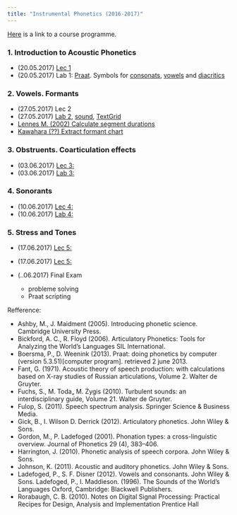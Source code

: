 ```yaml
---
title: "Instrumental Phonetics (2016-2017)"
---
```


[Here](https://www.hse.ru/data/2016/09/19/1117088299/program-1542588518-dLqdKf3_0G.pdf) is a link to a course programme.

### 1. Introduction to Acoustic Phonetics
* (20.05.2017)	[Lec 1](https://goo.gl/oqFKlr)
* (20.05.2017)	Lab 1: [Praat](http://www.fon.hum.uva.nl/praat/). Symbols for [consonats](http://www.fon.hum.uva.nl/praat/manual/Phonetic_symbols__consonants_1.png), [vowels](http://www.fon.hum.uva.nl/praat/manual/Phonetic_symbols__vowels_1.png) and [diacritics](http://www.fon.hum.uva.nl/praat/manual/Phonetic_symbols__diacritics.html)

### 2. Vowels. Formants
* (27.05.2017)	Lec 2
* (27.05.2017)	[Lab 2](https://goo.gl/rVcg6X), [sound](https://goo.gl/IzpUyo), [TextGrid](https://goo.gl/4tGthZ)
* [Lennes M. (2002) Calculate segment durations](http://www.helsinki.fi/%7Elennes/praat-scripts/public/calculate_segment_durations.praat)
* [Kawahara (??) Extract formant chart](https://goo.gl/MUBpPw)

### 3. Obstruents. Coarticulation effects 
* (03.06.2017)	[Lec 3:]()
* (03.06.2017)	[Lab 3:]()

### 4. Sonorants
* (10.06.2017)	[Lec 4:]()
* (10.06.2017)	[Lab 4:]()

### 5. Stress and Tones
* (17.06.2017)	[Lec 5:]()
* (17.06.2017)	[Lec 5:]()

* (..06.2017) Final Exam
  - probleme solving
  - Praat scripting
  
Refference:

* Ashby, M., J. Maidment (2005). Introducing phonetic science. Cambridge University Press.
* Bickford, A. C., R. Floyd (2006). Articulatory Phonetics: Tools for Analyzing the World’s Languages SIL International. 
* Boersma,  P.,  D.  Weenink  (2013). Praat:    doing  phonetics  by  computer  (version 5.3.51)[computer program]. retrieved 2 june 2013.
* Fant, G. (1971). Acoustic theory of speech production:  with calculations based on X-ray studies of Russian articulations, Volume 2.  Walter de Gruyter.
* Fuchs, S., M. Toda„ M. Żygis (2010). Turbulent sounds:  an interdisciplinary guide, Volume 21.  Walter de Gruyter.
* Fulop, S. (2011). Speech spectrum analysis.  Springer Science & Business Media.
* Gick, B., I. Wilson D. Derrick (2012). Articulatory phonetics. John Wiley & Sons.
* Gordon, M., P. Ladefoged (2001).  Phonation types: a cross-linguistic overview. Journal of Phonetics 29 (4), 383–406.
* Harrington, J. (2010). Phonetic analysis of speech corpora. John Wiley & Sons.
* Johnson, K. (2011). Acoustic and auditory phonetics. John Wiley & Sons.
* Ladefoged, P., S. F. Disner (2012). Vowels and consonants. John Wiley & Sons.
Ladefoged, P., I. Maddieson. (1996). The Sounds of the World’s Languages Oxford, Cambridge: Blackwell Publishers.
* Rorabaugh, C. B. (2010). Notes on Digital Signal Processing: Practical Recipes for Design, Analysis and Implementation Prentice Hall